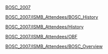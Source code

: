 [[BOSC_2007]]

[[BOSC_2007/ISMB_Attendees/BOSC_History]]

[[BOSC_2007/ISMB_Attendees/History]]

[[BOSC_2007/ISMB_Attendees/OBF]]

[[BOSC_2007/ISMB_Attendees/BOSC_Overview]]